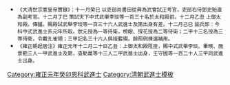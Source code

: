 {{Navbox
|name = 雍正元年癸卯恩科武殿試金榜
|title = 雍正元年（[[1723年]]）癸卯恩科武殿試金榜
|titlestyle = background-color:#FFD700;
|image =
|style = width:100%;text-align:center;
|groupstyle = text-align:center; background-color:#FFD700;
|liststyle = text-align:center;
|state = {{{state<includeonly>|collapsed</includeonly>}}}
|group1 = 第一甲<br>賜武進士及第<br>共3名
|list1 = '''[[李琰 (武狀元)|李　琰]]''' - '''[[畢暎|畢　暎]]''' - '''[[施景範]]'''

|group2 = 第二甲<br>賜武進士出身<br>共13名
|list2 = [[查勒扈]] - 囗囗囗 - [[宋愛|宋　愛]] - 囗囗囗 - 囗囗囗 - 囗囗囗 - 囗囗囗 - 囗囗囗 - [[楊如桂]] - [[周文統]]<br>[[白良璧]] - [[彭大志]] - [[袁士林]]（末五人名次不詳）

|group3 = 第三甲<br>賜同武進士出身<br>共120名
|list3 = [[王守國]] - 囗囗囗 - 囗囗囗 - 囗囗囗 - 囗囗囗 - 囗囗囗 - 囗囗囗 - 囗囗囗 - 囗囗囗 - 囗囗囗<br>名次不詳：<br>[[和明|和　明]] - [[烏麗珠]] - [[永福 (雍正武進士)|永　福]] - [[六十五]] - [[林棟 (雍正武進士)|林　棟]] - [[楊芝珽]] - [[張燦|張　燦]] - [[楊普|楊　普]] - [[遲維壘]] - [[朱秉公]]<br>[[佟泌年]] - [[張偉 (雍正武進士)|張　偉]] - [[沈成琰]] - [[許燮|許　燮]] - [[高蔭爵]] - [[傅奏啟]] - [[黃振緒]] - [[勞朝顯]] - [[李映桃]] - [[吳輝祖]]<br>[[楊上衡]] - [[郭雲漢]] - [[楊美|楊　美]] - [[陳祿|陳　祿]] - [[徐作杭]] - [[耿邦賢]] - [[姜大經]] - [[白緯|白　緯]] - [[田三省]] - [[宗士俊]]<br>[[高志唐]] - [[倪昂|倪　昂]] - [[王紳|王　紳]] - [[李庚生]] - [[邵銓|邵　銓]] - [[周之松]] - [[劉光普]]

|belowstyle = text-align: center; background-color:#FFD700;
|below='''前一科：[[Template:康熙六十年辛丑科武殿試金榜|康熙六十年辛丑科]]　'''·'''　後一科：[[Template:雍正二年甲辰科武殿試金榜|雍正二年甲辰科]]'''<br>'''同科進士：[[Template:雍正元年癸卯恩科殿試金榜|雍正元年癸卯文恩科]]'''
}}
[[Category:雍正元年癸卯恩科武進士]]
<noinclude>
[[Category:雍正元年癸卯恩科武進士| ]]
[[Category:清朝武進士模板]]
*<small>《大清世宗憲皇帝實錄》：十一月癸巳    以吏部尚書田從典為武會試正考官，吏部右侍郎史貽直為副考官。十二月丁巳    策試天下中式武舉李琰等一百三十名於太和殿前。十二月乙丑    上御太和殿。傳臚。賜殿試武舉李琰等一百三十六人武進士及第出身有差。十二月己巳    諭兵部：今科中式武進士系元年所取。狀元授為一等侍衛，榜眼、探花授為二等侍衛；二甲十三名授為三等侍衛，令戴孔雀翎；三甲記名三十六人俱授藍翎。餘照例揀選補用。</small>
*<small>《雍正朝起居注》雍正元年十二月二十日乙丑：上御太和殿陞座，賜中式武舉李琰、畢暎、施景範三人一甲武進士及第，查勒扈等十三人二甲武進士出身，王守國等一百二十人三甲同武進士出身。</small></noinclude>